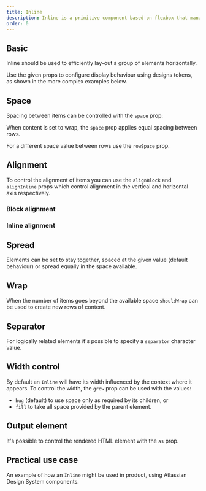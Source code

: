 ```yaml
---
title: Inline
description: Inline is a primitive component based on flexbox that manages the horizontal layout of direct children.
order: 0
---
```




<CodeDocsHeader
  name="@atlaskit/primitives"
  repository="https://bitbucket.org/atlassian/atlassian-frontend-mirror"
  directoryName="primitives"
/>

## Basic

Inline should be used to efficiently lay-out a group of elements horizontally.

Use the given props to configure display behaviour using designs tokens, as shown in the more complex examples below.

<Example Component={InlineBasic} packageName="@atlaskit/primitives/inline" />

## Space

Spacing between items can be controlled with the `space` prop:

<Example
  Component={InlineSpaceBasic}
  packageName="@atlaskit/primitives/inline"
/>

When content is set to wrap, the `space` prop applies equal spacing between rows.

For a different space value between rows use the `rowSpace` prop.

<Example
  Component={InlineSpaceWrap}
  packageName="@atlaskit/primitives/inline"
/>

## Alignment

To control the alignment of items you can use the `alignBlock` and `alignInline` props which control alignment in the vertical and horizontal axis respectively.

### Block alignment

<Example
  Component={InlineAlignBlock}
  packageName="@atlaskit/primitives/inline"
/>

### Inline alignment

<Example
  Component={InlineAlignInline}
  packageName="@atlaskit/primitives/inline"
/>

## Spread

Elements can be set to stay together, spaced at the given value (default behaviour) or spread equally in the space available.

<Example Component={InlineSpread} packageName="@atlaskit/primitives/inline" />

## Wrap

When the number of items goes beyond the available space `shouldWrap` can be used to create new rows of content.

<Example Component={InlineWrap} packageName="@atlaskit/primitives/inline" />

## Separator

For logically related elements it's possible to specify a `separator` character value.

<Example
  Component={InlineSeparator}
  packageName="@atlaskit/primitives/inline"
/>

## Width control

By default an `Inline` will have its width influenced by the context where it appears.
To control the width, the `grow` prop can be used with the values:

- `hug` (default) to use space only as required by its children, or
- `fill` to take all space provided by the parent element.

<Example Component={InlineGrow} packageName="@atlaskit/primitives/inline" />

## Output element

It's possible to control the rendered HTML element with the `as` prop.

<Example Component={InlineAs} packageName="@atlaskit/primitives/inline" />

## Practical use case

An example of how an `Inline` might be used in product, using Atlassian Design System components.

<Example
  Component={InlinePracticalUseCase}
  packageName="@atlaskit/primitives/inline"
/>
